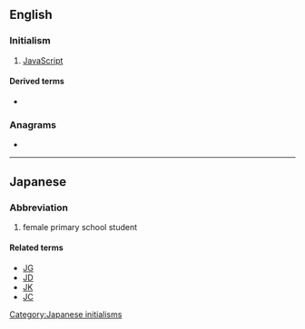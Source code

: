 {{also|js|Js|j's|j/s|J's}}
==English==

===Initialism===
{{rfc-header|Initialism}}
{{head|en|initialism}}

# [[JavaScript]]

====Derived terms====
* {{l|en|WinJS}}

===Anagrams===
* {{anagrams|en|S.J.|SJ}}

----

==Japanese==

===Abbreviation===
{{rfc-header|Abbreviation}}
{{head|ja|noun}}

# {{abbreviation of|joshi shōgakusei|lang=ja}} {{gloss|[[女子小学生]] ([[じょししょうがくせい]])}} female primary school student

====Related terms====
* [[JG]]
* [[JD]]
* [[JK]]
* [[JC]]

[[Category:Japanese initialisms]]